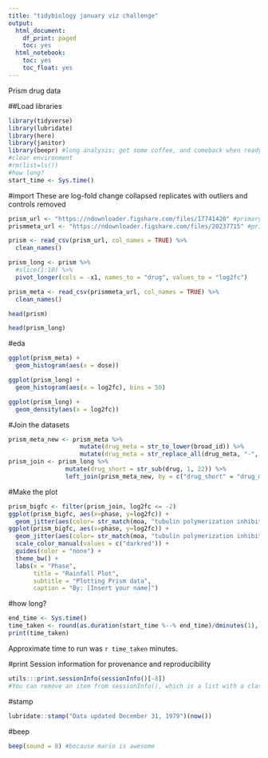 ```yaml
---
title: "tidybiology january viz challenge"
output:
  html_document:
    df_print: paged
    toc: yes
  html_notebook:
    toc: yes
    toc_float: yes
---
```

Prism drug data

##Load libraries
```r
library(tidyverse)
library(lubridate)
library(here)
library(janitor)
library(beepr) #long analysis; get some coffee, and comeback when ready
#clear environment
#rm(list=ls()) 
#how long?
start_time <- Sys.time()
```

#import
These are log-fold change collapsed replicates with outliers and controls removed
```r
prism_url <- "https://ndownloader.figshare.com/files/17741420" #primary-screen-replicate-collapsed-logfold-change.csv
prismmeta_url <- "https://ndownloader.figshare.com/files/20237715" #primary-screen-replicate-collapsed-treatment-info.csv

prism <- read_csv(prism_url, col_names = TRUE) %>% 
  clean_names()

prism_long <- prism %>% 
  #slice(1:10) %>% 
  pivot_longer(cols = -x1, names_to = "drug", values_to = "log2fc")

prism_meta <- read_csv(prismmeta_url, col_names = TRUE) %>% 
  clean_names()

head(prism)

head(prism_long)
```



#eda
```r
ggplot(prism_meta) +
  geom_histogram(aes(x = dose))

ggplot(prism_long) +
  geom_histogram(aes(x = log2fc), bins = 50)

ggplot(prism_long) +
  geom_density(aes(x = log2fc))
```

#Join the datasets

```r
prism_meta_new <- prism_meta %>% 
                    mutate(drug_meta = str_to_lower(broad_id)) %>% 
                    mutate(drug_meta = str_replace_all(drug_meta, "-", "_")) 
prism_join <- prism_long %>% 
                mutate(drug_short = str_sub(drug, 1, 22)) %>% 
                left_join(prism_meta_new, by = c("drug_short" = "drug_meta")) 
```

#Make the plot

```r
prism_bigfc <- filter(prism_join, log2fc <= -2)
ggplot(prism_bigfc, aes(x=phase, y=log2fc)) +
  geom_jitter(aes(color= str_match(moa, "tubulin polymerization inhibitor")), alpha = 0.1) 
ggplot(prism_bigfc, aes(x=phase, y=log2fc)) +
  geom_jitter(aes(color= str_match(moa, "tubulin polymerization inhibitor")), alpha = 0.1) +
  scale_color_manual(values = c("darkred")) +
  guides(color = "none") +
  theme_bw() +
  labs(x = "Phase",
       title = "Rainfall Plot",
       subtitle = "Plotting Prism data",
       caption = "By: [Insert your name]")
```

#how long?
```r
end_time <- Sys.time()
time_taken <- round(as.duration(start_time %--% end_time)/dminutes(1), digits = 1)
print(time_taken)
```
Approximate time to run was `r time_taken` minutes.

#print Session information for provenance and reproducibility
```r
utils:::print.sessionInfo(sessionInfo()[-8]) 
#You can remove an item from sessionInfo(), which is a list with a class attribute, by printing the resulting object omitting one of the list items (omitted list of packages installed, but not loaded)
```
#stamp
```r
lubridate::stamp("Data updated December 31, 1979")(now())
```

#beep
```r
beep(sound = 8) #because mario is awesome
```


